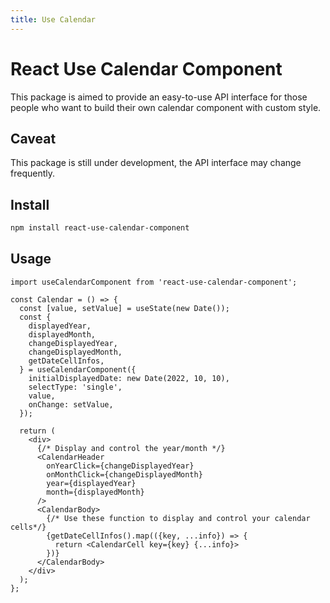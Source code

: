 ```yaml
---
title: Use Calendar
---
```


# React Use Calendar Component

This package is aimed to provide an easy-to-use API interface for those people who want to build their own calendar component with custom style.

## Caveat

This package is still under development, the API interface may change frequently.

## Install

```sh
npm install react-use-calendar-component
```

## Usage

```tsx
import useCalendarComponent from 'react-use-calendar-component';

const Calendar = () => {
  const [value, setValue] = useState(new Date());
  const {
    displayedYear,
    displayedMonth,
    changeDisplayedYear,
    changeDisplayedMonth,
    getDateCellInfos,
  } = useCalendarComponent({
    initialDisplayedDate: new Date(2022, 10, 10),
    selectType: 'single',
    value,
    onChange: setValue,
  });

  return (
    <div>
      {/* Display and control the year/month */}
      <CalendarHeader
        onYearClick={changeDisplayedYear}
        onMonthClick={changeDisplayedMonth}
        year={displayedYear}
        month={displayedMonth}
      />
      <CalendarBody>
        {/* Use these function to display and control your calendar cells*/}
        {getDateCellInfos().map(({key, ...info}) => {
          return <CalendarCell key={key} {...info}>
        })}
      </CalendarBody>
    </div>
  );
};
```
